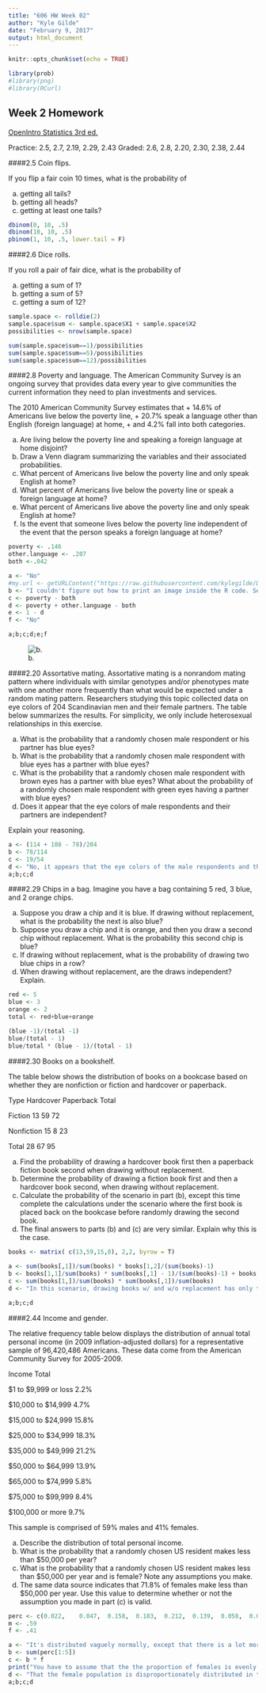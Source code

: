 ```yaml
---
title: "606 HW Week 02"
author: "Kyle Gilde"
date: "February 9, 2017"
output: html_document
---
```


```r
knitr::opts_chunk$set(echo = TRUE)

library(prob)
#library(png)
#library(RCurl)
```

## Week 2 Homework

[OpenIntro Statistics 3rd ed.](https://drive.google.com/file/d/0B-DHaDEbiOGkc1RycUtIcUtIelE/view) 

Practice: 2.5, 2.7, 2.19, 2.29, 2.43
Graded: 2.6, 2.8, 2.20, 2.30, 2.38, 2.44


####2.5 Coin flips. 

If you flip a fair coin 10 times, what is the probability of

(a) getting all tails?
(b) getting all heads?
(c) getting at least one tails?

```r
dbinom(0, 10, .5)
dbinom(10, 10, .5)
pbinom(1, 10, .5, lower.tail = F)

```


####2.6 Dice rolls. 

If you roll a pair of fair dice, what is the probability of

(a) getting a sum of 1?
(b) getting a sum of 5?
(c) getting a sum of 12?
```r
sample.space <- rolldie(2)
sample.space$sum <- sample.space$X1 + sample.space$X2
possibilities <- nrow(sample.space)

sum(sample.space$sum==1)/possibilities
sum(sample.space$sum==5)/possibilities
sum(sample.space$sum==12)/possibilities
```

####2.8 Poverty and language. 
The American Community Survey is an ongoing survey that provides data every year to give communities the current information they need to plan investments and services.

The 2010 American Community Survey estimates that 
+ 14.6% of Americans live below the poverty line, 
+ 20.7% speak a language other than English (foreign language) at home, 
+ and 4.2% fall into both categories.

(a) Are living below the poverty line and speaking a foreign language at home disjoint? 
(b) Draw a Venn diagram summarizing the variables and their associated probabilities.   
(c) What percent of Americans live below the poverty line and only speak English at home?
(d) What percent of Americans live below the poverty line or speak a foreign language at home?
(e) What percent of Americans live above the poverty line and only speak English at home?
(f) Is the event that someone lives below the poverty line independent of the event that the person speaks a foreign language at home?


```r
poverty <- .146
other.language <- .207
both <-.042

a <- "No"
#my.url <- getURLContent("https://raw.githubusercontent.com/kylegilde/D606-Stats/master/venn1.PNG")
b <- "I couldn't figure out how to print an image inside the R code. See below"
c <- poverty - both 
d <- poverty + other.language - both 
e <- 1 - d
f <- "No"

a;b;c;d;e;f
```
![b.](https://raw.githubusercontent.com/kylegilde/D606-Stats/master/venn1.PNG)

####2.20 Assortative mating.
Assortative mating is a nonrandom mating pattern where individuals with similar genotypes and/or phenotypes mate with one another more frequently than what would be expected under a random mating pattern. Researchers studying this topic collected data on eye colors of 204 Scandinavian men and their female partners. The table below summarizes the results. For simplicity, we only include heterosexual relationships in this exercise.

(a) What is the probability that a randomly chosen male respondent or his partner has blue eyes?
(b) What is the probability that a randomly chosen male respondent with blue eyes has a partner with blue eyes?
(c) What is the probability that a randomly chosen male respondent with brown eyes has a partner with blue eyes? What about the probability of a randomly chosen male respondent with green eyes having a partner with blue eyes?
(d) Does it appear that the eye colors of male respondents and their partners are independent?

Explain your reasoning.
```r

a <- (114 + 108 - 78)/204
b <- 78/114
c <- 19/54
d <- "No, it appears that the eye colors of the male respondents and their partners are NOT independent. For each eye-color subset of males, it is more likely that the partners share that eye color than any of the other colors."
a;b;c;d
```

####2.29 Chips in a bag. Imagine you have a bag containing 5 red, 3 blue, and 2 orange chips.

(a) Suppose you draw a chip and it is blue. If drawing without replacement, what is the probability the next is also blue?
(b) Suppose you draw a chip and it is orange, and then you draw a second chip without replacement. What is the probability this second chip is blue?
(c) If drawing without replacement, what is the probability of drawing two blue chips in a row?
(d) When drawing without replacement, are the draws independent? Explain.

```r
red <- 5
blue <- 3
orange <- 2
total <- red+blue+orange

(blue -1)/(total -1)
blue/(total - 1)
blue/total * (blue - 1)/(total - 1)

```


####2.30 Books on a bookshelf. 

The table below shows the distribution of books on a bookcase based on whether they are nonfiction or fiction and hardcover or paperback.

Type      Hardcover Paperback Total

Fiction   13        59        72

Nonfiction 15       8         23

Total     28        67        95

(a) Find the probability of drawing a hardcover book first then a paperback fiction book second when drawing without replacement.
(b) Determine the probability of drawing a fiction book first and then a hardcover book second, when drawing without replacement.
(c) Calculate the probability of the scenario in part (b), except this time complete the calculations 
under the scenario where the first book is placed back on the bookcase before randomly drawing the second book.
(d) The final answers to parts (b) and (c) are very similar. Explain why this is the case.

```r
books <- matrix( c(13,59,15,8), 2,2, byrow = T)
 
a <- sum(books[,1])/sum(books) * books[1,2]/(sum(books)-1)
b <- books[1,1]/sum(books) * sum(books[,1] - 1)/(sum(books)-1) + books[1,2]/sum(books) * sum(books[,1])/(sum(books)-1)
c <- sum(books[1,])/sum(books) * sum(books[,1])/sum(books)
d <- "In this scenario, drawing books w/ and w/o replacement has only the tiniest effect on the overall probability" 

a;b;c;d
```

####2.44 Income and gender. 

The relative frequency table below displays the distribution of annual total personal income (in 2009 inflation-adjusted dollars) for a representative sample of 96,420,486 Americans. These data come from the American Community Survey for 2005-2009. 

Income                Total

$1 to $9,999 or loss  2.2%

$10,000 to $14,999    4.7%

$15,000 to $24,999    15.8%

$25,000 to $34,999    18.3%

$35,000 to $49,999    21.2%

$50,000 to $64,999    13.9%

$65,000 to $74,999    5.8%

$75,000 to $99,999    8.4%

$100,000 or more      9.7%

This sample is comprised of 59% males and 41% females.

(a) Describe the distribution of total personal income.
(b) What is the probability that a randomly chosen US resident makes less than $50,000 per year?
(c) What is the probability that a randomly chosen US resident makes less than $50,000 per year and is female? Note any assumptions you make.
(d) The same data source indicates that 71.8% of females make less than $50,000 per year. Use this value to determine whether or not the assumption you made in part (c) is valid.

```r
perc <-	c(0.022,	0.047,	0.158,	0.183,	0.212,	0.139,	0.058,	0.084,	0.097)
m <- .59
f <- .41

a <- "It's distributed vaguely normally, except that there is a lot more kurtosis in the right tail than the left tail."
b <- sum(perc[1:5])
c <- b * f
print("You have to assume that the the proportion of females is evenly distributed accoss all income brackets")
d <- "That the female population is disproportionately distributed in the less than $50K brackets makes my previous assumption and calcalution incorrect."  
a;b;c;d

```

